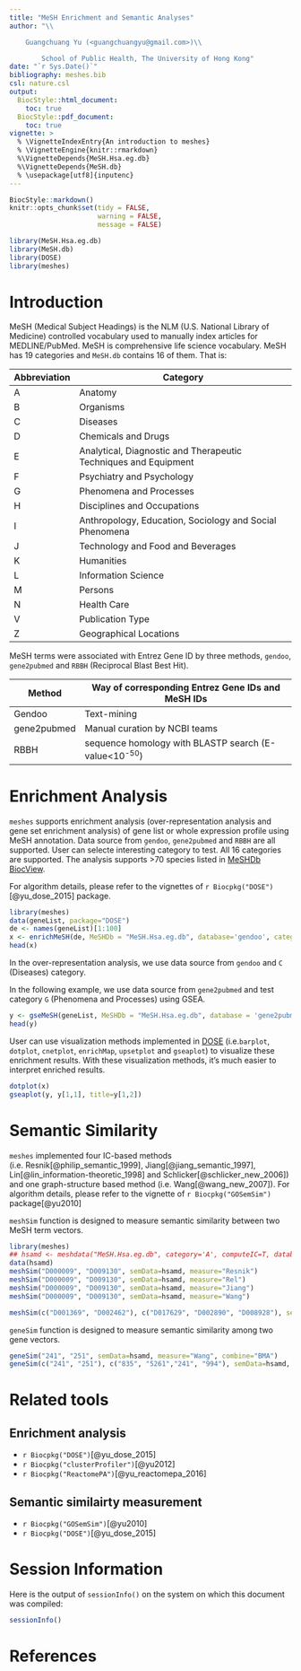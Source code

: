 ```yaml
---
title: "MeSH Enrichment and Semantic Analyses"
author: "\\

	Guangchuang Yu (<guangchuangyu@gmail.com>)\\

        School of Public Health, The University of Hong Kong"
date: "`r Sys.Date()`"
bibliography: meshes.bib
csl: nature.csl
output: 
  BiocStyle::html_document:
    toc: true
  BiocStyle::pdf_document:
    toc: true
vignette: >
  % \VignetteIndexEntry{An introduction to meshes}
  % \VignetteEngine{knitr::rmarkdown}
  %\VignetteDepends{MeSH.Hsa.eg.db}
  %\VignetteDepends{MeSH.db}  
  % \usepackage[utf8]{inputenc}
---
```


```r
BiocStyle::markdown()
knitr::opts_chunk$set(tidy = FALSE,
                      warning = FALSE,
                      message = FALSE)
```

```r
library(MeSH.Hsa.eg.db)
library(MeSH.db)
library(DOSE)
library(meshes)
```

# Introduction


MeSH (Medical Subject Headings) is the NLM (U.S. National Library of
Medicine) controlled vocabulary used to manually index articles for
MEDLINE/PubMed. MeSH is comprehensive life science vocabulary. MeSH has
19 categories and `MeSH.db` contains 16 of them. That is:

<table>
<thead>
<tr class="header">
<th>Abbreviation</th>
<th>Category</th>
</tr>
</thead>
<tbody>
<tr class="odd">
<td>A</td>
<td>Anatomy</td>
</tr>
<tr class="even">
<td>B</td>
<td>Organisms</td>
</tr>
<tr class="odd">
<td>C</td>
<td>Diseases</td>
</tr>
<tr class="even">
<td>D</td>
<td>Chemicals and Drugs</td>
</tr>
<tr class="odd">
<td>E</td>
<td>Analytical, Diagnostic and Therapeutic Techniques and Equipment</td>
</tr>
<tr class="even">
<td>F</td>
<td>Psychiatry and Psychology</td>
</tr>
<tr class="odd">
<td>G</td>
<td>Phenomena and Processes</td>
</tr>
<tr class="even">
<td>H</td>
<td>Disciplines and Occupations</td>
</tr>
<tr class="odd">
<td>I</td>
<td>Anthropology, Education, Sociology and Social Phenomena</td>
</tr>
<tr class="even">
<td>J</td>
<td>Technology and Food and Beverages</td>
</tr>
<tr class="odd">
<td>K</td>
<td>Humanities</td>
</tr>
<tr class="even">
<td>L</td>
<td>Information Science</td>
</tr>
<tr class="odd">
<td>M</td>
<td>Persons</td>
</tr>
<tr class="even">
<td>N</td>
<td>Health Care</td>
</tr>
<tr class="odd">
<td>V</td>
<td>Publication Type</td>
</tr>
<tr class="even">
<td>Z</td>
<td>Geographical Locations</td>
</tr>
</tbody>
</table>

MeSH terms were associated with Entrez Gene ID by three methods,
`gendoo`, `gene2pubmed` and `RBBH` (Reciprocal Blast Best Hit).

|Method|Way of corresponding Entrez Gene IDs and MeSH IDs|
|------|-------------------------------------------------|
|Gendoo|Text-mining|
|gene2pubmed|Manual curation by NCBI teams|
|RBBH|sequence homology with BLASTP search (E-value<10<sup>-50</sup>)|


# Enrichment Analysis

`meshes` supports enrichment analysis (over-representation analysis and gene set
enrichment analysis) of gene list or whole expression profile using MeSH
annotation. Data source from `gendoo`, `gene2pubmed` and `RBBH` are all
supported. User can selecte interesting category to test. All 16
categories are supported. The analysis supports >70 species listed in [MeSHDb BiocView](https://bioconductor.org/packages/release/BiocViews.html#___MeSHDb).

For algorithm details, please refer to the vignettes of `r Biocpkg("DOSE")`[@yu_dose_2015] package.

```r
library(meshes)
data(geneList, package="DOSE")
de <- names(geneList)[1:100]
x <- enrichMeSH(de, MeSHDb = "MeSH.Hsa.eg.db", database='gendoo', category = 'C')
head(x)
```


In the over-representation analysis, we use data source from `gendoo` and `C` (Diseases) category.

In the following example, we use data source from `gene2pubmed` and test category `G` (Phenomena and Processes) using GSEA.

```r
y <- gseMeSH(geneList, MeSHDb = "MeSH.Hsa.eg.db", database = 'gene2pubmed', category = "G")
head(y)
```

User can use visualization methods implemented in [DOSE](https://guangchuangyu.github.io/DOSE) (i.e.`barplot`, `dotplot`, `cnetplot`, `enrichMap`, `upsetplot` and `gseaplot`) to visualize these enrichment results. With these visualization methods, it's much easier to interpret enriched results.


```r
dotplot(x)
gseaplot(y, y[1,1], title=y[1,2])
```

# Semantic Similarity

`meshes` implemented four IC-based methods (i.e. Resnik[@philip_semantic_1999], Jiang[@jiang_semantic_1997],
Lin[@lin_information-theoretic_1998] and Schlicker[@schlicker_new_2006]) and one graph-structure based method (i.e. Wang[@wang_new_2007]). For algorithm details, please refer to the vignette of `r Biocpkg("GOSemSim")` package[@yu2010] 


`meshSim` function is designed to measure semantic similarity between two MeSH term vectors.

```r
library(meshes)
## hsamd <- meshdata("MeSH.Hsa.eg.db", category='A', computeIC=T, database="gendoo")
data(hsamd)
meshSim("D000009", "D009130", semData=hsamd, measure="Resnik")
meshSim("D000009", "D009130", semData=hsamd, measure="Rel")
meshSim("D000009", "D009130", semData=hsamd, measure="Jiang")
meshSim("D000009", "D009130", semData=hsamd, measure="Wang")

meshSim(c("D001369", "D002462"), c("D017629", "D002890", "D008928"), semData=hsamd, measure="Wang")
```

`geneSim` function is designed to measure semantic similarity among two gene vectors.

```r
geneSim("241", "251", semData=hsamd, measure="Wang", combine="BMA")
geneSim(c("241", "251"), c("835", "5261","241", "994"), semData=hsamd, measure="Wang", combine="BMA")
```


# Related tools

## Enrichment analysis
  
- `r Biocpkg("DOSE")`[@yu_dose_2015]
- `r Biocpkg("clusterProfiler")`[@yu2012]
- `r Biocpkg("ReactomePA")`[@yu_reactomepa_2016]
  
## Semantic similairty measurement

- `r Biocpkg("GOSemSim")`[@yu2010]
- `r Biocpkg("DOSE")`[@yu_dose_2015]
  

# Session Information

Here is the output of `sessionInfo()` on the system on which this document was compiled:

```r
sessionInfo()
```

# References

